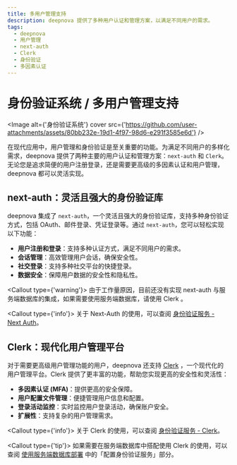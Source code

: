 ```yaml
---
title: 多用户管理支持
description: deepnova 提供了多种用户认证和管理方案，以满足不同用户的需求。
tags:
  - deepnova
  - 用户管理
  - next-auth
  - Clerk
  - 身份验证
  - 多因素认证
---
```


# 身份验证系统 / 多用户管理支持

<Image alt={'身份验证系统'} cover src={'https://github.com/user-attachments/assets/80bb232e-19d1-4f97-98d6-e291f3585e6d'} />

在现代应用中，用户管理和身份验证是至关重要的功能。为满足不同用户的多样化需求，deepnova 提供了两种主要的用户认证和管理方案：`next-auth` 和 `Clerk`。无论您是追求简便的用户注册登录，还是需要更高级的多因素认证和用户管理，deepnova 都可以灵活实现。

## next-auth：灵活且强大的身份验证库

deepnova 集成了 `next-auth`，一个灵活且强大的身份验证库，支持多种身份验证方式，包括 OAuth、邮件登录、凭证登录等。通过 `next-auth`，您可以轻松实现以下功能：

- **用户注册和登录**：支持多种认证方式，满足不同用户的需求。
- **会话管理**：高效管理用户会话，确保安全性。
- **社交登录**：支持多种社交平台的快捷登录。
- **数据安全**：保障用户数据的安全性和隐私性。

<Callout type={'warning'}>
  由于工作量原因，目前还没有实现 next-auth 与服务端数据库的集成，如果需要使用服务端数据库，请使用
  Clerk 。
</Callout>

<Callout type={'info'}>
  关于 Next-Auth 的使用，可以查阅 [身份验证服务 - Next
  Auth](/zh/docs/self-hosting/advanced/authentication#next-auth)。
</Callout>

## Clerk：现代化用户管理平台

对于需要更高级用户管理功能的用户，deepnova 还支持 [Clerk](https://clerk.com) ，一个现代化的用户管理平台。Clerk 提供了更丰富的功能，帮助您实现更高的安全性和灵活性：

- **多因素认证 (MFA)**：提供更高的安全保障。
- **用户配置文件管理**：便捷管理用户信息和配置。
- **登录活动监控**：实时监控用户登录活动，确保账户安全。
- **扩展性**：支持复杂的用户管理需求。

<Callout type={'info'}>
  关于 Clerk 的使用，可以查阅 [身份验证服务 -
  Clerk](/zh/docs/self-hosting/advanced/authentication#clerk)。
</Callout>

<Callout type={'tip'}>
  如果需要在服务端数据库中搭配使用 Clerk 的使用，可以查阅
  [使用服务端数据库部署](/zh/docs/self-hosting/advanced/server-database)
  中的「配置身份验证服务」部分。
</Callout>
